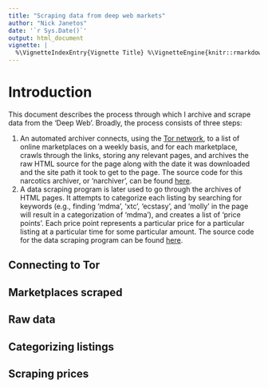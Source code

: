```yaml
---
title: "Scraping data from deep web markets"
author: "Nick Janetos"
date: '`r Sys.Date()`'
output: html_document
vignette: |
  %\VignetteIndexEntry{Vignette Title} %\VignetteEngine{knitr::rmarkdown} %\VignetteEncoding{UTF-8}
---
```


# Introduction

This document describes the process through which I archive and scrape data from the 'Deep Web'. Broadly, the process consists of three steps:

1. An automated archiver connects, using the [Tor network](https://www.torproject.org/), to a list of online marketplaces on a weekly basis, and for each marketplace, crawls through the links, storing any relevant pages, and archives the raw HTML source for the page along with the date it was downloaded and the site path it took to get to the page. The source code for this narcotics archiver, or 'narchiver', can be found [here](https://github.com/njanetos/narchiver). 
2. A data scraping program is later used to go through the archives of HTML pages. It attempts to categorize each listing by searching for keywords (e.g., finding 'mdma', 'xtc', 'ecstasy', and 'molly' in the page will result in a categorization of 'mdma'), and creates a list of 'price points'. Each price point represents a particular price for a particular listing at a particular time for some particular amount. The source code for the data scraping program can be found [here](https://github.com/njanetos/dataextractor). 

## Connecting to Tor

## Marketplaces scraped

## Raw data

## Categorizing listings

## Scraping prices